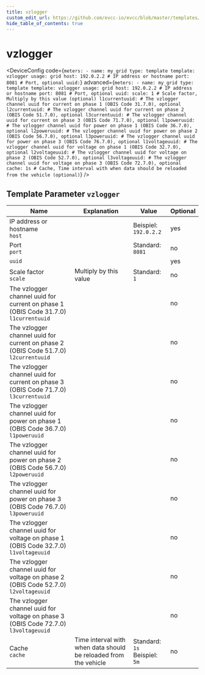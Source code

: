 ```yaml
---
title: vzlogger
custom_edit_url: https://github.com/evcc-io/evcc/blob/master/templates/definition/meter/vzlogger.yaml
hide_table_of_contents: true
---
```



# vzlogger

<DeviceFeatures features="" />

<DeviceConfig code={`meters:
    - name: my_grid
      type: template
      template: vzlogger
      usage: grid
      host: 192.0.2.2 # IP address or hostname
      port: 8081 # Port, optional
      uuid:`} advanced={`meters:
    - name: my_grid
      type: template
      template: vzlogger
      usage: grid
      host: 192.0.2.2 # IP address or hostname
      port: 8081 # Port, optional
      uuid:
      scale: 1 # Scale factor, Multiply by this value (optional)
      l1currentuuid: # The vzlogger channel uuid for current on phase 1 (OBIS Code 31.7.0), optional
      l2currentuuid: # The vzlogger channel uuid for current on phase 2 (OBIS Code 51.7.0), optional
      l3currentuuid: # The vzlogger channel uuid for current on phase 3 (OBIS Code 71.7.0), optional
      l1poweruuid: # The vzlogger channel uuid for power on phase 1 (OBIS Code 36.7.0), optional
      l2poweruuid: # The vzlogger channel uuid for power on phase 2 (OBIS Code 56.7.0), optional
      l3poweruuid: # The vzlogger channel uuid for power on phase 3 (OBIS Code 76.7.0), optional
      l1voltageuuid: # The vzlogger channel uuid for voltage on phase 1 (OBIS Code 32.7.0), optional
      l2voltageuuid: # The vzlogger channel uuid for voltage on phase 2 (OBIS Code 52.7.0), optional
      l3voltageuuid: # The vzlogger channel uuid for voltage on phase 3 (OBIS Code 72.7.0), optional
      cache: 1s # Cache, Time interval with when data should be reloaded from the vehicle (optional)`} />

## Template Parameter `vzlogger`

| Name | Explanation | Value | Optional |
|-----------|-------------|-------|----------|
| IP address or hostname<br/>`host` |  | Beispiel: `192.0.2.2` | yes |
| Port<br/>`port` |  | Standard: `8081` | no |
| `uuid` |  |  | yes |
| Scale factor<br/>`scale` | Multiply by this value | Standard: `1` | no |
| The vzlogger channel uuid for current on phase 1 (OBIS Code 31.7.0)<br/>`l1currentuuid` |  |  | no |
| The vzlogger channel uuid for current on phase 2 (OBIS Code 51.7.0)<br/>`l2currentuuid` |  |  | no |
| The vzlogger channel uuid for current on phase 3 (OBIS Code 71.7.0)<br/>`l3currentuuid` |  |  | no |
| The vzlogger channel uuid for power on phase 1 (OBIS Code 36.7.0)<br/>`l1poweruuid` |  |  | no |
| The vzlogger channel uuid for power on phase 2 (OBIS Code 56.7.0)<br/>`l2poweruuid` |  |  | no |
| The vzlogger channel uuid for power on phase 3 (OBIS Code 76.7.0)<br/>`l3poweruuid` |  |  | no |
| The vzlogger channel uuid for voltage on phase 1 (OBIS Code 32.7.0)<br/>`l1voltageuuid` |  |  | no |
| The vzlogger channel uuid for voltage on phase 2 (OBIS Code 52.7.0)<br/>`l2voltageuuid` |  |  | no |
| The vzlogger channel uuid for voltage on phase 3 (OBIS Code 72.7.0)<br/>`l3voltageuuid` |  |  | no |
| Cache<br/>`cache` | Time interval with when data should be reloaded from the vehicle | Standard: `1s`<br/>Beispiel: `5m` | no |

